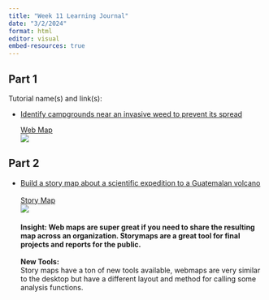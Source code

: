 ```yaml
---
title: "Week 11 Learning Journal"
date: "3/2/2024"
format: html
editor: visual
embed-resources: true
---
```


## Part 1

Tutorial name(s) and link(s):

-   [Identify campgrounds near an invasive weed to prevent its spread](https://learn.arcgis.com/en/projects/solve-a-spatial-problem/arcgis-online/)

    [Web Map](https://byui.maps.arcgis.com/apps/mapviewer/index.html?webmap=1e966ade734f4ac5a02e0e2e656f200c)\
    ![](images/Screenshot 2024-03-29 104503-01.png)\

## Part 2

-   [Build a story map about a scientific expedition to a Guatemalan volcano](https://learn.arcgis.com/en/projects/share-the-story-of-an-expedition/)\
    \
    [Story Map](https://storymaps.arcgis.com/stories/707ac75d45c1463fa71f968658408d63)\
    ![](images/Screenshot 2024-03-29 104616.png)\
    \
    **Insight: Web maps are super great if you need to share the resulting map across an organization. Storymaps are a great tool for final projects and reports for the public.\
    \
    New Tools:\
    **Story maps have a ton of new tools available, webmaps are very similar to the desktop but have a different layout and method for calling some analysis functions.
